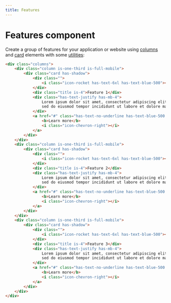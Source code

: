 ```yaml
---
title: Features
---
```


# Features component

Create a group of features for your application or website using [columns](/elements/column) and [card](/elements/card) elements with some [utilities](/presets/utilities):

```html live=true
<div class="columns">
    <div class="column is-one-third is-full-mobile">
        <div class="card has-shadow">
            <div class="">
                <i class="icon-rocket has-text-6xl has-text-blue-500"></i>
            </div>
            <div class="title is-4">Feature 1</div>
            <div class="has-text-justify has-mb-4">
                Lorem ipsum dolor sit amet, consectetur adipiscing elit, 
                sed do eiusmod tempor incididunt ut labore et dolore magna aliqua. 
            </div>
            <a href="#" class="has-text-no-underline has-text-blue-500 hover:has-text-blue-700">
                <b>Learn more</b>
                <i class="icon-chevron-right"></i>
            </a>
        </div>
    </div>
    <div class="column is-one-third is-full-mobile">
        <div class="card has-shadow">
            <div class="">
                <i class="icon-rocket has-text-6xl has-text-blue-500"></i>
            </div>
            <div class="title is-4">Feature 2</div>
            <div class="has-text-justify has-mb-4">
                Lorem ipsum dolor sit amet, consectetur adipiscing elit, 
                sed do eiusmod tempor incididunt ut labore et dolore magna aliqua. 
            </div>
            <a href="#" class="has-text-no-underline has-text-blue-500 hover:has-text-blue-700">
                <b>Learn more</b>
                <i class="icon-chevron-right"></i>
            </a>
        </div>
    </div>
    <div class="column is-one-third is-full-mobile">
        <div class="card has-shadow">
            <div class="">
                <i class="icon-rocket has-text-6xl has-text-blue-500"></i>
            </div>
            <div class="title is-4">Feature 3</div>
            <div class="has-text-justify has-mb-4">
                Lorem ipsum dolor sit amet, consectetur adipiscing elit, 
                sed do eiusmod tempor incididunt ut labore et dolore magna aliqua. 
            </div>
            <a href="#" class="has-text-no-underline has-text-blue-500 hover:has-text-blue-700">
                <b>Learn more</b>
                <i class="icon-chevron-right"></i>
            </a>
        </div>
    </div>
</div>
```
